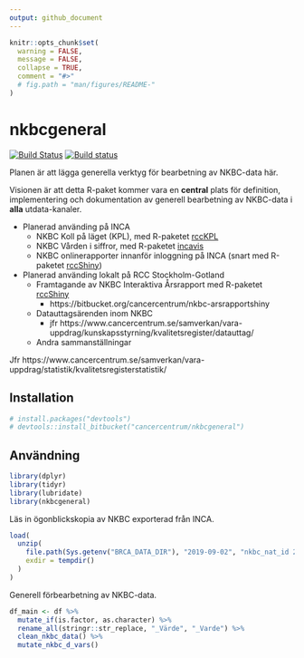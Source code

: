 ```yaml
---
output: github_document
---
```


<!-- README.md är genererad från README.Rmd. Vänligen redigera den filen. -->

```r
knitr::opts_chunk$set(
  warning = FALSE,
  message = FALSE,
  collapse = TRUE,
  comment = "#>"
  # fig.path = "man/figures/README-"
)
```

# nkbcgeneral

[![Build Status](https://travis-ci.org/oc1lojo/nkbcgeneral.svg?branch=master)](https://travis-ci.org/oc1lojo/nkbcgeneral)
[![Build status](https://ci.appveyor.com/api/projects/status/6sejow2uewcd5t03/branch/master?svg=true)](https://ci.appveyor.com/project/oc1lojo/nkbcgeneral/branch/master)

Planen är att lägga generella verktyg för bearbetning av NKBC-data här.

Visionen är att detta R-paket kommer vara en **central** plats för definition, implementering och dokumentation av generell bearbetning av NKBC-data i **alla** utdata-kanaler.

- Planerad använding på INCA
  - NKBC Koll på läget (KPL), 
    med R-paketet [rccKPL](https://bitbucket.org/cancercentrum/rcckpl)
  - NKBC Vården i siffror, 
    med R-paketet [incavis](https://bitbucket.org/cancercentrum/incavis)
  - NKBC onlinerapporter innanför inloggning på INCA (snart med R-paketet [rccShiny](https://bitbucket.org/cancercentrum/rccshiny))
- Planerad använding lokalt på RCC Stockholm-Gotland
  - Framtagande av NKBC Interaktiva Årsrapport med R-paketet [rccShiny](https://bitbucket.org/cancercentrum/rccshiny)
    - https://bitbucket.org/cancercentrum/nkbc-arsrapportshiny
  - Datauttagsärenden inom NKBC
    - jfr https://www.cancercentrum.se/samverkan/vara-uppdrag/kunskapsstyrning/kvalitetsregister/datauttag/
  - Andra sammanställningar

Jfr https://www.cancercentrum.se/samverkan/vara-uppdrag/statistik/kvalitetsregisterstatistik/

## Installation

```r
# install.packages("devtools")
# devtools::install_bitbucket("cancercentrum/nkbcgeneral")
```

## Användning

```r
library(dplyr)
library(tidyr)
library(lubridate)
library(nkbcgeneral)
```

Läs in ögonblickskopia av NKBC exporterad från INCA.

```r
load(
  unzip(
    file.path(Sys.getenv("BRCA_DATA_DIR"), "2019-09-02", "nkbc_nat_id 2019-09-02 09-02-35.zip"),
    exdir = tempdir()
  )
)
```

Generell förbearbetning av NKBC-data.

```r
df_main <- df %>%
  mutate_if(is.factor, as.character) %>%
  rename_all(stringr::str_replace, "_Värde", "_Varde") %>%
  clean_nkbc_data() %>%
  mutate_nkbc_d_vars()
```

